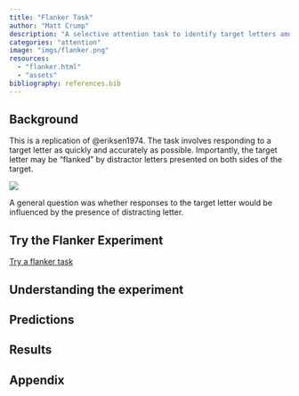 ```yaml
---
title: "Flanker Task"
author: "Matt Crump"
description: "A selective attention task to identify target letters among distractor letters as quickly and accurately as possible."
categories: "attention"
image: "imgs/flanker.png"
resources: 
  - "flanker.html"
  - "assets"
bibliography: references.bib
---
```


## Background

This is a replication of @eriksen1974. The task involves responding to a target letter as quickly and accurately as possible. Importantly, the target letter may be "flanked" by distractor letters presented on both sides of the target. 

![](imgs/flanker.png)

A general question was whether responses to the target letter would be influenced by the presence of distracting letter. 

## Try the Flanker Experiment

[Try a flanker task](flanker.html)

## Understanding the experiment

## Predictions

## Results

## Appendix
